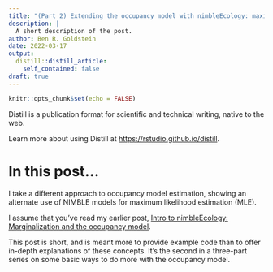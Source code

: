 ```yaml
---
title: "(Part 2) Extending the occupancy model with nimbleEcology: maximum likelihood estimation"
description: |
  A short description of the post.
author: Ben R. Goldstein
date: 2022-03-17
output:
  distill::distill_article:
    self_contained: false
draft: true
---
```



```r
knitr::opts_chunk$set(echo = FALSE)
```

Distill is a publication format for scientific and technical writing, native to the web.

Learn more about using Distill at <https://rstudio.github.io/distill>.

# In this post...

I take a different approach to occupancy model estimation, showing an alternate
use of NIMBLE models for maximum likelihood estimation (MLE).

I assume that you've read my earlier post, [Intro to nimbleEcology:
Marginalization and the occupancy
model](https://dochvam.github.io/SDMs/2022-01-31-intro-to-nimbleecology-site-occupancy-models/).

This post is short, and is meant more to provide example code than to
offer in-depth explanations of these concepts. It's the second in a three-part
series on some basic ways to do more with the occupancy model.

